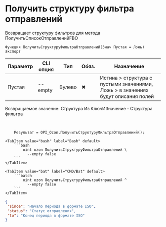 ﻿---
sidebar_position: 8
description: Получить структуру фильтра отправлений и другие функции для работы с Ozon в Открытом пакете интеграций - бесплатной open-source библиотеке интеграций для 1С:Предприятие 8, OneScript и CLI
keywords: [1C, 1С, 1С:Предприятие, 1С:Предприятие 8.3, API, Интеграция, Сервисы, Обмен, OneScript, CLI, Ozon]
---


# Получить структуру фильтра отправлений
 Возвращает структуру фильтров для метода ПолучитьСписокОтправленийFBO



`Функция ПолучитьСтруктуруФильтраОтправлений(Знач Пустая = Ложь) Экспорт`

  | Параметр | CLI опция | Тип | Обяз. | Назначение |
  |-|-|-|-|-|
  | Пустая | --empty | Булево | &#x2716; | Истина > структура с пустыми значениями, Ложь > в значениях будут описания полей |

  
  Возвращаемое значение:   Структура Из КлючИЗначение - Структура фильтра

<br/>




```bsl title="Пример использования для 1С:Предприятие/OneScript"
    Результат = OPI_Ozon.ПолучитьСтруктуруФильтраОтправлений();
```
    

 <Tabs>
  
    <TabItem value="bash" label="Bash" default>
        ```bash
            oint ozon ПолучитьСтруктуруФильтраОтправлений \
              --empty false
        ```
    </TabItem>
  
    <TabItem value="bat" label="CMD/Bat" default>
        ```batch
            oint ozon ПолучитьСтруктуруФильтраОтправлений ^
              --empty false
        ```
    </TabItem>
</Tabs>


```json title="Результат"
{
 "since": "Начало периода в формате ISO",
 "status": "Статус отправления",
 "to": "Конец периода в формате ISO"
}
```

